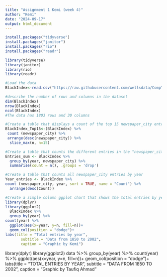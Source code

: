 ```yaml
---
title: "Assignment 1 Kemi (week 4)"
author: "Kemi"
date: "2024-09-17"
output: html_document
---
```

```r
install.packages("tidyverse")
install.packages("janitor")
install.packages("rio")
install.packages("readr")
```


```r
library(tidyverse)
library(janitor)
library(rio)
library(readr)
```


```r
#Load the data
BlackIndex<-read.csv("https://raw.githubusercontent.com/wellsdata/CompText_Jour/main/data/blackindex_master.csv")
```



```r
#describe the number of rows and columns in the dataset
dim(BlackIndex)
nrow(BlackIndex)
ncol(BlackIndex)
#The data has 1803 rows and 30 columns
```
```r
#Create a table that displays a count of the top 15 newspaper_city entries
BlackIndex_Top15<-(BlackIndex) %>%
 count (newspaper_city) %>%
 arrange(desc(newspaper_city)) %>%
  slice_max(n, n=15)
```

```r
#Create a table that counts the different entries in the "newspaper_city" column
Entries_sum <- BlackIndex %>% 
  group_by(year, newspaper_city) %>% 
  summarise(count = n(), .groups = 'drop')
```

```r
#Create a table that counts all newspaper_city entries by year
Year_entries <- BlackIndex %>%
count (newspaper_city, year, sort = TRUE, name = "Count") %>%
  arrange(desc(Count))
```

```r
#Create a simple column ggplot chart that shows the total entries by year
library(dplyr)
library(ggplot2)
  BlackIndex %>%
  group_by(year) %>%
count(year) %>%
  ggplot(aes(x=year, y=n, fill=n))+
  geom_col(position = "dodge")+
labs(title = "Total entries by year",
       subtitle = "Data from 1850 to 2002",
       caption = "Graphic by Kemi")
```




library(dplyr)
library(ggplot2)
  data %>%
  group_by(year) %>%
count(year) %>%
  ggplot(aes(x=year, y=n, fill=n))+
  geom_col(position = "dodge")+
labs(title = "TOTAL ENTRIES BY YEAR",
       subtitle = "DATA FROM 1850 TO 2002",
       caption = "Graphic by Taufiq Ahmad"



